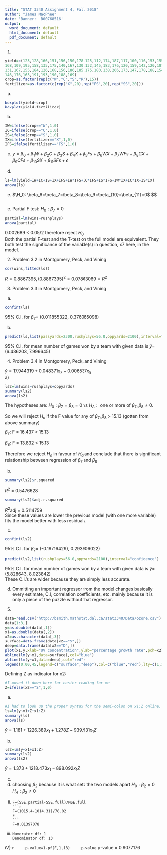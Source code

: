 ---
title: "STAT 3340 Assignment 4, Fall 2018"
author: "James MacPhee"
date: 'Banner:  B00768516'
output:
  word_document: default
  html_document: default
  pdf_document: default
---

1.
```{r}
yield=c(123,128,166,151,156,150,178,125,112,174,187,117,100,116,153,155,
168,109,195,158,135,175,140,167,130,132,145,183,176,120,159,142,120,187,
131,167,155,184,126,168,156,186,185,175,180,138,206,173,147,178,188,154,
146,176,165,191,193,190,188,169)
crop=as.factor(rep(c("W","C","S","R"),15))
fertilizer=as.factor(c(rep("X",20),rep("FS",20),rep("SS",20)))
```

  a)
  
```{r}
boxplot(yield~crop)
boxplot(yield~fertilizer)
```

    
  b)
  
```{r}
IW=ifelse(crop=="W",1,0)
IC=ifelse(crop=="C",1,0)
IS=ifelse(crop=="S",1,0)
IX=ifelse(fertilizer=="X",1,0)
IFS=ifelse(fertilizer=="FS",1,0)
```
  
  c) 
  $y = \beta_0 + \beta_1W + \beta_2C + \beta_3S + \beta_4X + \beta_5Fs + \beta_6WX + \beta_7WFs + \beta_8CX + \beta_9CFs + \beta_{10}SX + \beta_{11}SFs + \epsilon$

  
  d) 
  
```{r}
ls=lm(yield~IW+IC+IS+IX+IFS+IW*IFS+IC*IFS+IS*IFS+IW*IX+IC*IX+IS*IX)
anova(ls)
```
 
 
  e)
  $\H_0: \beta_6=\beta_7=\beta_8=\beta_9=\beta_{10}=\beta_{11}=0$
  $$
```{r}

```  


  e)
  Partial F test: $H_0: \beta_7=0$
  
```{r}
partial=lm(wins~rushplays)
anova(partial)
```
  0.002689 < 0.05/2 therefore reject $H_0$.  
  Both the partial F-test and the T-test on the full model are equivalent. They both test the significance of the variable(s) in question, x7 here, in the model. 
    

2. Problem 3.2 in Montgomery, Peck, and Vining
```{r}
cor(wins,fitted(ls))

```
  $R=0.8867395, (0.8867395)^2 = 0.07863069=R^2$ 
    
    
3. Problem 3.3 in Montgomery, Peck, and Vining
  a)
```{r}
confint(ls)
```
  95% C.I. for $\beta_7$= (0.011855322, 0.376065098)

  b)
```{r}
predict(ls,list(passyards=2300,rushplays=56.0,oppyards=2100),interval="confidence")
```
  95% C.I. for mean number of games won by a team with given data is $\hat{y}$= (6.436203, 7.996645)
  
4. Problem 3.4 in Montgomery, Peck, and Vining  
    
  $\hat{y}=17.944319 + 0.048371x_7 -0.006537x_8$  
  a)  
  
```{r}
ls2=lm(wins~rushplays+oppyards)
summary(ls2)
anova(ls2)
```
The hypotheses are: $H_0:\beta_7=\beta_8=0$ vs $H_A:\mbox{ one or more of } \beta_7, \beta_8 \ne 0$.

  So we will reject $H_o$ if the F value for any of $\beta_7,\beta_8$ > 15.13 (gotten from above summary)  
  
  $\beta_7$: F = 16.437 > 15.13  
  
  $\beta_8$: F = 13.832 < 15.13  
  
  Therefore we reject $H_o$ in favour of $H_a$ and conclude that there is significant relationship between regression of $\beta_7$ and $\beta_8$  
    
  b)  
```{r}
summary(ls2)$r.squared
```
  $R^2$ = 0.5476628
```{r}
summary(ls2)$adj.r.squared
```  
  $R^2$adj = 0.5114759  
  Since these values are lower the previous model (with one more variable) fits the model better with less residuals.  
    
  c)  
```{r}
confint(ls2)
```
  95% C.I. for $\beta_7$= (-0.19716429), 0.293906022)  
  
```{r}
predict(ls2,list(rushplays=56.0,oppyards=2100),interval="confidence")
```
  95% C.I. for mean number of games won by a team with given data is $\hat{y}$= (5.828643, 8.023842)    
  These C.I.'s are wider because they are simply less accurate.  
      
  d)  
  Ommitting an important regressor from the model changes basically every estimate, C.I, correlation coefficients, etc. mainly because it is only a piece of the puzzle without that regressor.  
    
    
5.
```{r}
data=read.csv("http://bsmith.mathstat.dal.ca/stat3340/Data/ozone.csv")
data[1:3,]
y=as.double(data[,1])
x1=as.double(data[,2])
x2=as.character(data[,3])
surface=data.frame(data[x2=="S",])
deep=data.frame(data[x2=="D",])
plot(x1,y,xlab="UV concentration",ylab="percentage growth rate",pch=x2)
abline(lm(y~x1,data=surface),col="blue")
abline(lm(y~x1,data=deep),col="red")
legend(0.00,45,legend=c("surface","deep"),col=c("blue","red"),lty=c(1,1))
```  
Defining Z as indicator for x2:
```{r}
#I moved it down here for easier reading for me
Z=ifelse(x2=="S",1,0)
```
a)  
```{r}
#I had to look up the proper syntax for the semi-colon on x1:Z online, I couldn't find it in the class notes. 
ls=lm(y~x1+Z+x1:Z)
summary(ls)
anova(ls)
```
$\hat{y}=1.181 + 1226.389x_1 + 1.278Z - 939.931x_1Z$  
  
b)  

```{r}
ls2=lm(y~x1+x1:Z)
summary(ls2)
anova(ls2)
```
$\hat{y}=1.373 + 1218.473x_1 - 898.092x_1Z$  
  
c)  
  i)
    choosing $\beta_2$ because it is what sets the two models apart
    $H_0: \beta_2=0$
    $H_A: \beta_2\ne0$
  ii)  
    F=(SSE.partial-SSE.full)/MSE.full  
    ```{r}
    F=(1015.4-1014.31)/78.02
    F
    ```  
    F=0.01397078  
    
  iii)  
    Numerator df: 1  
    Denominator df: 13  
    
  iV)
    ```{r}
    p.value=1-pf(F,1,13)
    p.value
    ```
    p-value = 0.9077176